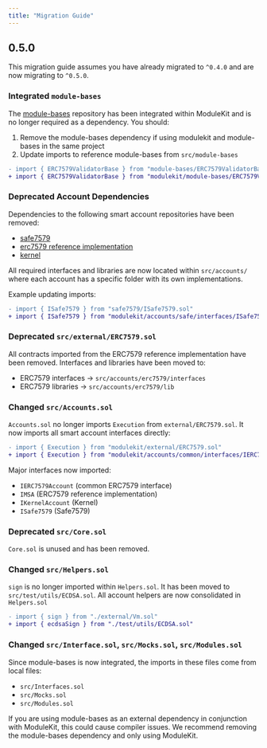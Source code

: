 ```yaml
---
title: "Migration Guide"
---
```


## 0.5.0

This migration guide assumes you have already migrated to `^0.4.0` and are now migrating to `^0.5.0`.

### Integrated `module-bases`

The [module-bases](https://github.com/rhinestonewtf/module-bases) repository has been integrated within ModuleKit and is no longer required as a dependency. You should:

1. Remove the module-bases dependency if using modulekit and module-bases in the same project
2. Update imports to reference module-bases from `src/module-bases`

```diff
- import { ERC7579ValidatorBase } from "module-bases/ERC7579ValidatorBase.sol"
+ import { ERC7579ValidatorBase } from "modulekit/module-bases/ERC7579ValidatorBase.sol"
```

### Deprecated Account Dependencies

Dependencies to the following smart account repositories have been removed:

- [safe7579](https://github.com/rhinestonewtf/safe7579)
- [erc7579 reference implementation](https://github.com/erc7579/erc7579-implementation)
- [kernel](https://github.com/zerodevapp/kernel)

All required interfaces and libraries are now located within `src/accounts/` where each account has a specific folder with its own implementations.

Example updating imports:

```diff
- import { ISafe7579 } from "safe7579/ISafe7579.sol"
+ import { ISafe7579 } from "modulekit/accounts/safe/interfaces/ISafe7579.sol"
```

### Deprecated `src/external/ERC7579.sol`

All contracts imported from the ERC7579 reference implementation have been removed. Interfaces and libraries have been moved to:

- ERC7579 interfaces -> `src/accounts/erc7579/interfaces`
- ERC7579 libraries -> `src/accounts/erc7579/lib`

### Changed `src/Accounts.sol`

`Accounts.sol` no longer imports `Execution` from `external/ERC7579.sol`. It now imports all smart account interfaces directly:

```diff
- import { Execution } from "modulekit/external/ERC7579.sol"
+ import { Execution } from "modulekit/accounts/common/interfaces/IERC7579Account.sol"
```

Major interfaces now imported:

- `IERC7579Account` (common ERC7579 interface)
- `IMSA` (ERC7579 reference implementation)
- `IKernelAccount` (Kernel)
- `ISafe7579` (Safe7579)

### Deprecated `src/Core.sol`

`Core.sol` is unused and has been removed.

### Changed `src/Helpers.sol`

`sign` is no longer imported within `Helpers.sol`. It has been moved to `src/test/utils/ECDSA.sol`. All account helpers are now consolidated in `Helpers.sol`

```diff
- import { sign } from "./external/Vm.sol"
+ import { ecdsaSign } from "./test/utils/ECDSA.sol"
```

### Changed `src/Interface.sol`, `src/Mocks.sol`, `src/Modules.sol`

Since module-bases is now integrated, the imports in these files come from local files:

- `src/Interfaces.sol`
- `src/Mocks.sol`
- `src/Modules.sol`

If you are using module-bases as an external dependency in conjunction with ModuleKit, this could cause compiler issues. We recommend removing the module-bases dependency and only using ModuleKit.
